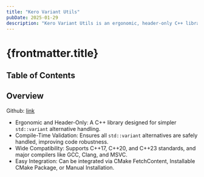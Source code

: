 ```yaml
---
title: "Kero Variant Utils"
pubDate: 2025-01-29
description: "Kero Variant Utils is an ergonomic, header-only C++ library designed to simplify handling std::variant alternatives."
---
```


# {frontmatter.title}

## Table of Contents

## Overview

Github: [link](https://github.com/harryplusplus/kero-variant-utils)

- Ergonomic and Header-Only: A C++ library designed for simpler `std::variant` alternative handling.
- Compile-Time Validation: Ensures all `std::variant` alternatives are safely handled, improving code robustness.
- Wide Compatibility: Supports C++17, C++20, and C++23 standards, and major compilers like GCC, Clang, and MSVC.
- Easy Integration: Can be integrated via CMake FetchContent, Installable CMake Package, or Manual Installation.
